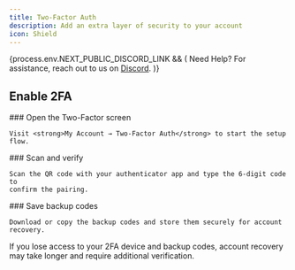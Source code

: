```yaml
---
title: Two-Factor Auth
description: Add an extra layer of security to your account
icon: Shield
---
```



{process.env.NEXT_PUBLIC_DISCORD_LINK && (
<Callout>
  Need Help? For assistance, reach out to us on <a href={process.env.NEXT_PUBLIC_DISCORD_LINK} rel="noopener noreferrer" target="_blank">Discord</a>.
</Callout>
)}

## Enable 2FA

<Steps>
  <Step>
    ### Open the Two-Factor screen

    Visit <strong>My Account → Two-Factor Auth</strong> to start the setup
    flow.
  </Step>
  <Step>
    ### Scan and verify

    Scan the QR code with your authenticator app and type the 6-digit code to
    confirm the pairing.
  </Step>
  <Step>
    ### Save backup codes

    Download or copy the backup codes and store them securely for account
    recovery.
  </Step>
</Steps>

<Callout type="warning">
If you lose access to your 2FA device and backup codes, account recovery may take longer and require additional verification.
</Callout>

